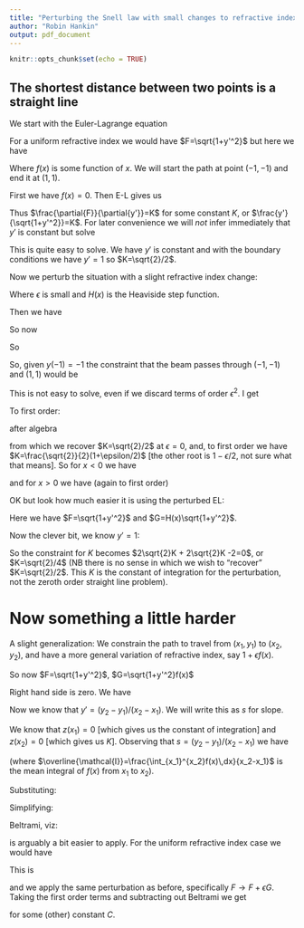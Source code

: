 ```yaml
---
title: "Perturbing the Snell law with small changes to refractive index: a first-order analysis"
author: "Robin Hankin"
output: pdf_document
---
```


```r
knitr::opts_chunk$set(echo = TRUE)
```

## The shortest distance between two points is a straight line

\newcommand{\di}[2]{\frac{\partial{#1}}{\partial{#2}}}
\newcommand{\cx}{\cosh{\left(\frac{x-x_0}{a}\right)}}
\newcommand{\sx}{\sinh{\left(\frac{x-x_0}{a}\right)}}
\newcommand{\tx}{\tanh{\left(\frac{x-x_0}{a}\right)}}
\newcommand{\sech}{\operatorname{sech}}

We start with the Euler-Lagrange equation

\begin{equation}
\frac{d}{dx}\di{F}{y'} -\di{F}{y}=0
\end{equation}


For a uniform refractive index we would have $F=\sqrt{1+y'^2}$ but here we have 

\begin{equation}
F=\sqrt{1+y'^2}(1+\epsilon f(x))
\end{equation}


Where $f(x)$ is some function of $x$.  We will start the path at point
$(-1,-1)$ and end it at $(1,1)$.

First we have $f(x)=0$.  Then E-L gives us

\begin{equation}
\frac{d}{dx}\di{F}{y'}=0
\end{equation}


Thus $\di{F}{y'}=K$ for some constant $K$, or
$\frac{y'}{\sqrt{1+y'^2}}=K$.  For later convenience we will *not*
infer immediately that $y'$ is constant but solve

\begin{equation}
\frac{y'}{\sqrt{1+y'^2}}=K\longrightarrow y'=\frac{K}{\sqrt{1-K^2}}
\end{equation}

This is quite easy to solve.  We have $y'$ is constant and with the
boundary conditions we have $y'=1$ so $K=\sqrt{2}/2$.

Now we perturb the situation with a slight refractive index change:

\begin{equation}
F=\sqrt{1+y'^2}(1+\epsilon H(x))
\end{equation}

Where $\epsilon$ is small and $H(x)$ is the Heaviside step function.

Then we have 

\begin{equation}
\frac{d}{dx}\di{\sqrt{1+y'^2}(1+\epsilon H(x))}{y'}=0
\longrightarrow
\frac{d}{dx}\frac{(1+\epsilon H(x))y'}{\sqrt{1+y'^2}}=0
\longrightarrow
\frac{(1+\epsilon H(x))y'}{\sqrt{1+y'^2}}=K
\end{equation}


So now

\begin{equation}
y'=\frac{K}{\sqrt{(1+\epsilon H(x))^2-K^2}}
\end{equation}

So 

\begin{equation}
y'=\left\{\begin{array}{lr}
\frac{K}{\sqrt{1-K^2}}, & x<0\\
\frac{K}{\sqrt{(1+\epsilon H(x))^2-K^2}}, & x\geqslant 0
\end{array}
\right.
\end{equation}

So, given $y(-1)=-1$ the constraint that the beam passes through $(-1,-1)$ and $(1,1)$ would be 

\begin{equation}
\frac{K}{\sqrt{1-K^2}} + 
\frac{K}{\sqrt{(1+\epsilon)^2 - K^2}} =2
\end{equation}

This is not easy to solve, even if we discard terms of order $\epsilon^2$.
I get

\begin{equation}
\frac{K}{\sqrt{(1+\epsilon)^2 - K^2}} = 
\frac{K}{\sqrt{1-K^2}}\left(   1-\frac{\epsilon}{1-K^2}  \right) + \mathcal{O}(\epsilon^2)
\end{equation}


To first order:

\begin{equation}
\frac{K}{\sqrt{1-K^2}}\left(1 - \frac{\epsilon/2}{1-K^2}  \right)=1
\end{equation}


after algebra

\begin{equation}
2K^4-(3-\epsilon)K^2 +1=0
\end{equation}


from which we recover $K=\sqrt{2}/2$ at $\epsilon=0$, and, to first
order we have $K=\frac{\sqrt{2}}{2}(1+\epsilon/2)$ [the other root is
$1-\epsilon/2$, not sure what that means].  So for $x<0$ we have

\begin{equation}
y'=\frac{K}{\sqrt{1-K^2}}= 1+\epsilon
\end{equation}


and for $x>0$ we have (again to first order)

\begin{equation}
y'=\frac{K}{\sqrt{(1+\epsilon)^2-K^2}}=1-\epsilon
\end{equation}


OK but look how much easier it is using the perturbed EL:


\begin{equation}
\frac{d}{dx}\left[\di{}{y'}\left(
z\di{F}{y} + z'\di{F}{y'} + G\right)\right] =
\di{G}{y}
\end{equation}

Here we have $F=\sqrt{1+y'^2}$ and $G=H(x)\sqrt{1+y'^2}$.


\begin{equation}
\frac{d}{dx}\left[\di{}{y'}\left(
\frac{z'y'}{\sqrt{1+y'^2}}
+ H(x)\sqrt{1+y'^2}
\right)\right] =
0
\end{equation}


\begin{equation}
\di{}{y'}\left(
\frac{z'y'}{\sqrt{1+y'^2}}
+ H(x)\sqrt{1+y'^2}
\right)
= K
\end{equation}

\begin{equation}
\frac{z'}{(1+y'^2)^{3/2}}
+ \frac{y'H(x)}{\sqrt{1+y'^2}}
= K
\end{equation}



\begin{equation}\label{tobegeneralized}
\frac{z'}{(1+y'^2)^{3/2}}
+ \frac{y'H(x)}{\sqrt{1+y'^2}}
= K
\end{equation}

Now the clever bit, we know $y'=1$:

\begin{equation}
z'\frac{\sqrt{2}}{4}
+ \frac{\sqrt{2}}{2}H(x)
= K\longrightarrow z'=2\sqrt{2}K-2H(x)
\end{equation}

So the constraint for $K$ becomes $2\sqrt{2}K + 2\sqrt{2}K -2=0$, or
$K=\sqrt{2}/4$ (NB there is no sense in which we wish to "recover"
$K=\sqrt{2}/2$.  This $K$ is the constant of integration for the
perturbation, not the zeroth order straight line problem).

\begin{equation}
z'=1-2H(x)=\left\{\begin{array}{lr}1&x<0\\ -1&x\geqslant 0\end{array}\right.
\end{equation}


# Now something a little harder

A slight generalization:  We 
constrain the path to travel from $(x_1,y_1)$ to $(x_2,y_2)$, and have 
a more general variation of refractive index, say $1+\epsilon f(x)$.  


So now $F=\sqrt{1+y'^2}$, $G=\sqrt{1+y'^2}f(x)$

\begin{equation}
\frac{d}{dx}\left[\di{}{y'}\left(
z\di{F}{y} + z'\di{F}{y'} + G\right)\right] =
\di{G}{y}
\end{equation}

Right hand side is zero.  We have 

\begin{equation}
\frac{d}{dx}\left[z'\frac{\partial^2F}{\partial y'^2}
+ \di{G}{y'}\right] = 0
\end{equation}

\begin{equation}
z'\frac{\partial^2F}{\partial y'^2}
+ \di{G}{y'}=K
\end{equation}


\begin{equation}
\frac{z'}{(1+y'^2)^{3/2}}  + \frac{y'f(x)}{\sqrt{1+y'^2}} = K
\end{equation}


Now we know that $y'=(y_2-y_1)/(x_2-x_1)$.  We will write this as $s$
for slope.

\begin{equation}
\frac{z'}{(1+s^2)^{3/2}}  + \frac{s\,f(x)}{\sqrt{1+s^2}} = K
\end{equation}


\begin{equation}
z' = K(1+s^2)^{3/2} - s(1+s^2)f(x)
\end{equation}

We know that $z(x_1)=0$ [which gives us the constant of integration]
and $z(x_2)=0$ [which gives us $K$].  Observing that $s=(y_2-y_1)/(x_2-x_1)$ we have

\begin{equation}
z(x_2) = 0 = 0 + (x_2-x_1)K(1+s^2)^{3/2} -
s(1+s^2)\int_{x_1}^{x_2}f(x)dx
\end{equation}

\begin{equation}
K = \frac{s\overline{\mathcal{I}}}{\sqrt{1+s^2}}
\end{equation}

(where
$\overline{\mathcal{I}}=\frac{\int_{x_1}^{x_2}f(x)\,dx}{x_2-x_1}$ is
the mean integral of $f(x)$ from $x_1$ to $x_2$).

Substituting:


\begin{equation}
z' = \overline{\mathcal{I}}s(1+s^2) - s(1+s^2)f(x) 
\end{equation}

Simplifying:

\begin{equation}\label{final}
z' = s(1+s^2)(\overline{\mathcal{I}}-f(x))
\end{equation}




\section{Use of the Beltrami equation}

Beltrami, viz:

\begin{equation}
F-u'\di{F}{y'}=C
\end{equation}

is arguably a bit easier to apply.  For the uniform refractive index
case we would have




\begin{equation}
G-y'\di{G}{y'}=z'\di{F}{y'}=C
\end{equation}







\section{Beltrami identity}


This is

\begin{equation}\label{beltrami}
F-u'\di{F}{y'}=C
\end{equation}

and we apply the same perturbation as before, specifically
$F\longrightarrow F+\epsilon G$.  Taking the first order terms and
subtracting out Beltrami we get

\begin{equation}\label{beltrami_epsilon}
G-y'\di{G}{y'}-z'\di{F}{y'}=C
\end{equation}

for some (other) constant $C$.
